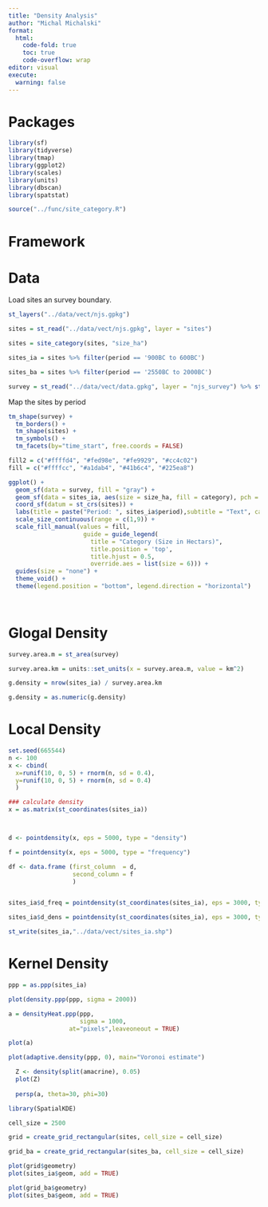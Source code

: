 ```yaml
---
title: "Density Analysis"
author: "Michal Michalski"
format: 
  html:
    code-fold: true
    toc: true
    code-overflow: wrap
editor: visual
execute: 
  warning: false
---
```


# Packages

```r

library(sf)
library(tidyverse)
library(tmap)
library(ggplot2)
library(scales)
library(units)
library(dbscan)
library(spatstat)

source("../func/site_category.R")

```

# Framework

# Data

Load sites an survey boundary.

```r

st_layers("../data/vect/njs.gpkg")

sites = st_read("../data/vect/njs.gpkg", layer = "sites")

sites = site_category(sites, "size_ha")

sites_ia = sites %>% filter(period == '900BC to 600BC')

sites_ba = sites %>% filter(period == '2550BC to 2000BC')

survey = st_read("../data/vect/data.gpkg", layer = "njs_survey") %>% st_as_sfc()

```

Map the sites by period

```r

tm_shape(survey) +
  tm_borders() +
  tm_shape(sites) +
  tm_symbols() +
  tm_facets(by="time_start", free.coords = FALSE)

```

```r


fill2 = c("#ffffd4", "#fed98e", "#fe9929", "#cc4c02")
fill = c("#ffffcc", "#a1dab4", "#41b6c4", "#225ea8")

ggplot() +
  geom_sf(data = survey, fill = "gray") +
  geom_sf(data = sites_ia, aes(size = size_ha, fill = category), pch = 21) +
  coord_sf(datum = st_crs(sites)) +
  labs(title = paste("Period: ", sites_ia$period),subtitle = "Text", caption = "Data Source:") +
  scale_size_continuous(range = c(1,9)) +
  scale_fill_manual(values = fill,
                     guide = guide_legend(
                       title = "Category (Size in Hectars)", 
                       title.position = 'top',
                       title.hjust = 0.5,
                       override.aes = list(size = 6))) +
  guides(size = "none") + 
  theme_void() +
  theme(legend.position = "bottom", legend.direction = "horizontal")
  
  


```

# Glogal Density

```r

survey.area.m = st_area(survey)

survey.area.km = units::set_units(x = survey.area.m, value = km^2)

g.density = nrow(sites_ia) / survey.area.km

g.density = as.numeric(g.density)

```

# Local Density

```r

set.seed(665544)
n <- 100
x <- cbind(
  x=runif(10, 0, 5) + rnorm(n, sd = 0.4),
  y=runif(10, 0, 5) + rnorm(n, sd = 0.4)
  )

### calculate density
x = as.matrix(st_coordinates(sites_ia))



d <- pointdensity(x, eps = 5000, type = "density")

f = pointdensity(x, eps = 5000, type = "frequency")

df <- data.frame (first_column  = d,
                  second_column = f
                  )


sites_ia$d_freq = pointdensity(st_coordinates(sites_ia), eps = 3000, type = "frequency")

sites_ia$d_dens = pointdensity(st_coordinates(sites_ia), eps = 3000, type = "density")

st_write(sites_ia,"../data/vect/sites_ia.shp")
```

# Kernel Density

```r
ppp = as.ppp(sites_ia)

plot(density.ppp(ppp, sigma = 2000))

a = densityHeat.ppp(ppp, 
                    sigma = 1000,
                 at="pixels",leaveoneout = TRUE)

plot(a)

plot(adaptive.density(ppp, 0), main="Voronoi estimate")

  Z <- density(split(amacrine), 0.05)
  plot(Z)
  
  persp(a, theta=30, phi=30)
```

```r
library(SpatialKDE)

cell_size = 2500

grid = create_grid_rectangular(sites, cell_size = cell_size)

grid_ba = create_grid_rectangular(sites_ba, cell_size = cell_size)

plot(grid$geometry)
plot(sites_ia$geom, add = TRUE)

plot(grid_ba$geometry)
plot(sites_ba$geom, add = TRUE)
```
